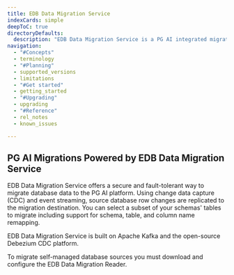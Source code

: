 ```yaml
---
title: EDB Data Migration Service
indexCards: simple
deepToC: true
directoryDefaults:
  description: "EDB Data Migration Service is a PG AI integrated migration solution that enables secure, fault-tolerant, and performant migrations to EDB Postgres AI Cloud Service."
navigation:
  - "#Concepts"
  - terminology
  - "#Planning"
  - supported_versions
  - limitations
  - "#Get started"
  - getting_started
  - "#Upgrading"
  - upgrading
  - "#Reference"
  - rel_notes
  - known_issues

---
```


## PG AI Migrations Powered by EDB Data Migration Service

EDB Data Migration Service offers a secure and fault-tolerant way to migrate database data to the PG AI platform. Using change data capture (CDC) and event streaming, source database row changes are replicated to the migration destination. You can select a subset of your schemas' tables to migrate including support for schema, table, and column name remapping.

EDB Data Migration Service is built on Apache Kafka and the open-source Debezium CDC platform.

To migrate self-managed database sources you must download and configure the EDB Data Migration Reader.
